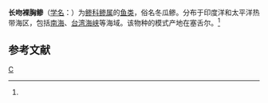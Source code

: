 {{Speciesbox 
| taxon = Caranx chrysophrys
| authority = (Cuvier et Valenciennes, 1833)<ref name='id7283'>{{cite web| url =http://www.bioinfo.cn/db05/BjdwSpecies.php?action=view&id=7283| title =长吻裸胸鲹| work =《中国动物物种编目数据库》| publisher =中国科学院微生物研究所| author =中国科学院动物研究所| accessdate =2009-04-16| deadurl =yes| archiveurl =https://web.archive.org/web/20160305092326/http://www.bioinfo.cn/db05/BjdwSpecies.php?action=view&id=7283| archivedate =2016-03-05}}</ref>
}}

'''长吻裸胸鲹'''（[[学名|学名]]：{{lang|la|''Caranx chrysophrys''}}）为[[鲹科|鲹科]][[鲹属|鲹属]]的[[鱼类|鱼类]]，俗名冬瓜鲹。分布于印度洋和太平洋热带海区，包括[[南海|南海]]、[[台湾海峡|台湾海峡]]等海域。该物种的模式产地在塞舌尔。<ref name='id7283'/>

== 参考文献 ==
{{reflist}}

{{Taxonbar}}

[[Category:鲹属|C]]